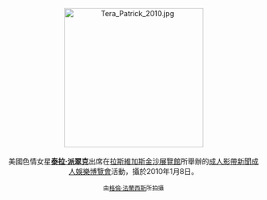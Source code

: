 <center>
[[File:Tera_Patrick_2010.jpg|275px]]
<br><br>
美國色情女星'''[[泰拉·派翠克|泰拉·派翠克]]'''出席在[[拉斯維加斯|拉斯維加斯]][[金沙展覽館|金沙展覽館]]所舉辦的[[成人影帶新聞成人娛樂博覽會|成人影帶新聞成人娛樂博覽會]]活動，攝於2010年1月8日。
<p>
<small>由[[:en:User:Toglenn|格倫·法蘭西斯]]所拍攝</small>
</center>